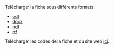 
Télécharger la fiche sous différents formats:

- [odt](https://github.com/priviere/module_figures_images_photos/releases/download/v7/module_figures_images_photos.odt)
- [docx](https://github.com/priviere/module_figures_images_photos/releases/download/v7/module_figures_images_photos.docx)
- [pdf](https://github.com/priviere/module_figures_images_photos/releases/download/v7/module_figures_images_photos.pdf)
- [rtf](https://github.com/priviere/module_figures_images_photos/releases/download/v7/module_figures_images_photos.rtf)

Télécharger les codes de la fiche et du site web [ici](https://github.com/priviere/module_figures_images_photos).

